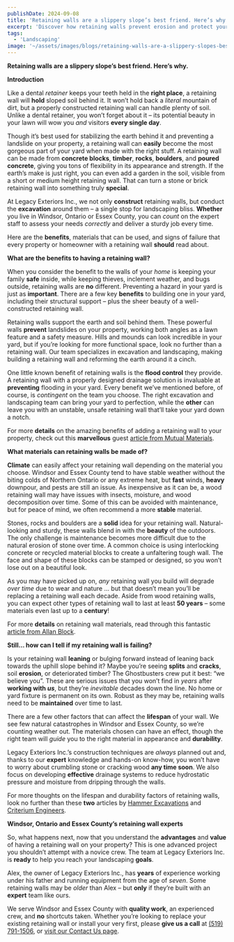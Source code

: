 ```yaml
---
publishDate: 2024-09-08
title: 'Retaining walls are a slippery slope’s best friend. Here’s why.'
excerpt: 'Discover how retaining walls prevent erosion and protect your property. Legacy Exteriors Inc. specializes in sturdy, long-lasting retaining wall installation.'
tags:
  - 'Landscaping'
image: '~/assets/images/blogs/retaining-walls-are-a-slippery-slopes-best-friend-heres-why/retaining-blog-main.png'
---
```


**Retaining walls are a slippery slope’s best friend. Here’s why.**

**Introduction**

Like a dental _retainer_ keeps your teeth held in the **right place**, a retaining wall will **hold** sloped soil behind it. It won’t hold back a _literal_ mountain of dirt, but a properly constructed retaining wall can handle plenty of soil. Unlike a dental retainer, you won’t forget about it – its potential beauty in your lawn will wow you _and_ visitors **every single day**.

Though it’s best used for stabilizing the earth behind it and preventing a landslide on your property, a retaining wall can **easily** become the most gorgeous part of your yard when made with the right stuff. A retaining wall can be made from **concrete blocks**, **timber**, **rocks**, **boulders**, and **poured concrete**, giving you tons of flexibility in its appearance and strength. If the earth’s make is just right, you can even add a garden in the soil, visible from a short or medium height retaining wall. That can turn a stone or brick retaining wall into something truly **special**.

At Legacy Exteriors Inc., we not only **construct** retaining walls, but conduct the **excavation** around them – a single stop for landscaping bliss. **Whether** you live in Windsor, Ontario or Essex County, you can _count_ on the expert staff to assess your needs _correctly_ and deliver a sturdy job every time.

Here are the **benefits**, materials that can be used, and signs of failure that every property or homeowner with a retaining wall **should** read about.

**What are the benefits to having a retaining wall?**

When you consider the benefit to the walls of your _home_ is keeping your family **safe** inside, while keeping thieves, inclement weather, and bugs outside, retaining walls are **no** different. Preventing a hazard in your yard is just as **important**. There are a few key **benefits** to building one in your yard, including their structural support – plus the sheer beauty of a well-constructed retaining wall.

Retaining walls support the earth and soil behind them. These powerful walls **prevent** landslides on your property, working both angles as a lawn feature and a safety measure. Hills and mounds can look incredible in your yard, but if you’re looking for more functional space, look no further than a retaining wall. Our team specializes in excavation and landscaping, making building a retaining wall and reforming the earth around it a cinch.

One little known benefit of retaining walls is the **flood control** they provide. A retaining wall with a properly designed drainage solution is invaluable at **preventing** flooding in your yard. Every benefit we’ve mentioned before, of course, is _contingent_ on the team you choose. The right excavation and landscaping team can bring your yard to perfection, while the **other** can leave you with an unstable, unsafe retaining wall that’ll take your yard down a notch.

For more **details** on the amazing benefits of adding a retaining wall to your property, check out this **marvellous** guest [article from Mutual Materials](https://www.mutualmaterials.com/guest-post-4-benefits-of-retaining-walls/#:~:text=A%20retaining%20wall%20serves%20to,sliding%20forward%20in%20a%20landslide).

**What materials can retaining walls be made of?**

**Climate** can easily affect your retaining wall depending on the material you choose. Windsor and Essex County tend to have stable weather without the biting colds of Northern Ontario or any extreme heat, but **fast** winds, **heavy** downpour, and pests are still an issue. As inexpensive as it can be, a wood retaining wall may have issues with insects, moisture, and wood decomposition over time. Some of this can be avoided with maintenance, but for peace of mind, we often recommend a more **stable** material.

Stones, rocks and boulders are a **solid** idea for your retaining wall. Natural-looking and sturdy, these walls blend in with the **beauty** of the outdoors. The only challenge is maintenance becomes more difficult due to the natural erosion of stone over time. A common choice is using interlocking concrete or recycled material blocks to create a unfaltering tough wall. The face and shape of these blocks can be stamped or designed, so you won’t lose out on a beautiful look.

As you may have picked up on, _any_ retaining wall you build will degrade _over time_ due to wear and nature … but that doesn’t mean you’ll be replacing a retaining wall each decade. Aside from wood retaining walls, you can expect other types of retaining wall to last at least **50 years** – some materials even last up to a **century**!

For more **details** on retaining wall materials, read through this fantastic [article from Allan Block](https://allanblock.com/what-is-a-retaining-wall.aspx#:~:text=A%20retaining%20wall%20is%20a,treated%20timbers%2C%20rocks%20or%20boulders).

**Still… how can I tell if my retaining wall is failing?**

Is your retaining wall **leaning** or bulging forward instead of leaning back towards the uphill slope behind it? Maybe you’re seeing **splits** and **cracks**, soil **erosion**, or deteriorated timber? The Ghostbusters crew put it best: “we believe you”. These are serious issues that you won’t find in _years_ after **working with _us_**, but they’re _inevitable_ decades down the line. No home or yard fixture is permanent on its own. Robust as they may be, retaining walls need to be **maintained** over time to last.

There are a few other factors that can affect the **lifespan** of your wall. We see few natural catastrophes in Windsor and Essex County, so we’re counting weather out. The materials chosen can have an effect, though the right team will _guide_ you to the right material in appearance and **durability**.

Legacy Exteriors Inc.’s construction techniques are _always_ planned out and, thanks to our **expert** knowledge and hands-on know-how, you won’t have to worry about crumbling stone or cracking wood **any time soon**. We also focus on developing **effective** drainage systems to reduce hydrostatic pressure and moisture from dripping through the walls.

For more thoughts on the lifespan and durability factors of retaining walls, look no further than these **two** articles by [Hammer Excavations](https://www.hammerexcavations.com.au/how-long-do-retaining-walls-last/#:~:text=Concrete%20Retaining%20Walls&text=The%20typical%20lifespan%20of%20these,a%20dependable%20long%2Dterm%20alternative) and [Criterium Engineers](https://criterium-engineers.com/retaining-wall-inspection/#:~:text=Retaining%20Wall%20Surfaces&text=Wall%20movement%20should%20be%20noted,more%20serious%20than%20vertical%20cracks).

**Windsor, Ontario and Essex County’s retaining wall experts**

So, what happens next, now that you understand the **advantages** and **value** of having a retaining wall on your property? This is one advanced project you shouldn’t attempt with a novice crew. The team at Legacy Exteriors Inc. is **ready** to help you reach your landscaping **goals**.

Alex, the owner of Legacy Exteriors Inc., has **years** of experience working under his father and running equipment from the age of _seven_. Some retaining walls may be _older_ than Alex – but **only** if they’re built with an **expert** team like ours.

We serve Windsor and Essex County with **quality work**, an experienced crew, and **no** shortcuts taken. Whether you’re looking to replace your existing retaining wall or install your very first, please **give us a call** at [(519) 791-1506](tel:+15197911506), or [visit our Contact Us page](/contact).
